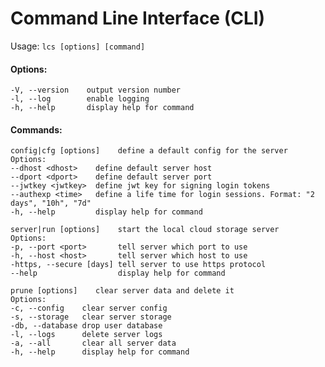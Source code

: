 # Command Line Interface (CLI)

Usage: `lcs [options] [command]`

#### Options:

```shell
-V, --version    output version number
-l, --log        enable logging
-h, --help       display help for command
```

#### Commands:

```shell
config|cfg [options]    define a default config for the server
Options:
--dhost <dhost>    define default server host
--dport <dport>    define default server port
--jwtkey <jwtkey>  define jwt key for signing login tokens
--authexp <time>   define a life time for login sessions. Format: "2 days", "10h", "7d"
-h, --help         display help for command
```

```shell
server|run [options]    start the local cloud storage server
Options:
-p, --port <port>       tell server which port to use
-h, --host <host>       tell server which host to use
-https, --secure [days] tell server to use https protocol
--help                  display help for command
```

```shell
prune [options]    clear server data and delete it
Options:
-c, --config    clear server config
-s, --storage   clear server storage
-db, --database drop user database
-l, --logs      delete server logs
-a, --all       clear all server data
-h, --help      display help for command
```
